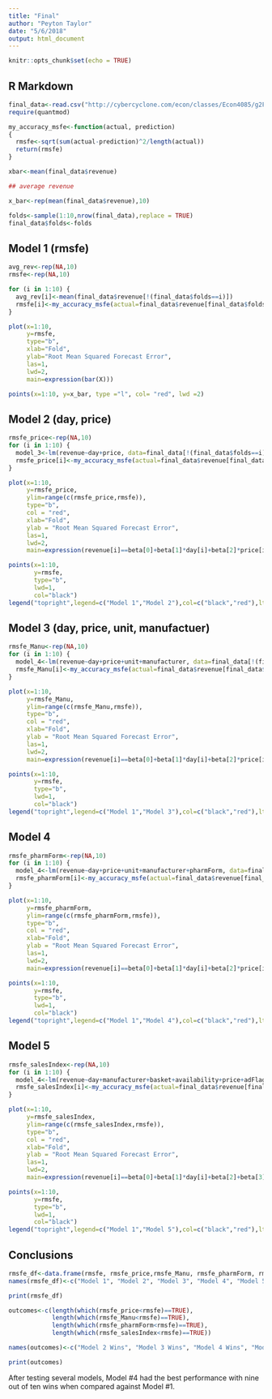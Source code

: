 ```yaml
---
title: "Final"
author: "Peyton Taylor"
date: "5/6/2018"
output: html_document
---
```


```r
knitr::opts_chunk$set(echo = TRUE)
```

## R Markdown

```r

final_data<-read.csv("http://cybercyclone.com/econ/classes/Econ4085/g2FOI_data.csv")
require(quantmod)

my_accuracy_msfe<-function(actual, prediction)
{
  rmsfe<-sqrt(sum(actual-prediction)^2/length(actual))
  return(rmsfe)
}

xbar<-mean(final_data$revenue)

## average revenue

x_bar<-rep(mean(final_data$revenue),10)

folds<-sample(1:10,nrow(final_data),replace = TRUE)
final_data$folds<-folds

```

## Model 1 (rmsfe)

```r

avg_rev<-rep(NA,10)
rmsfe<-rep(NA,10)

for (i in 1:10) {
  avg_rev[i]<-mean(final_data$revenue[!(final_data$folds==i)])
  rmsfe[i]<-my_accuracy_msfe(actual=final_data$revenue[final_data$folds==i], prediction=avg_rev[i])
}

plot(x=1:10,
     y=rmsfe,
     type="b",
     xlab="Fold",
     ylab="Root Mean Squared Forecast Error",
     las=1,
     lwd=2,
     main=expression(bar(X)))

points(x=1:10, y=x_bar, type ="l", col= "red", lwd =2)

```

## Model 2 (day, price)

```r

rmsfe_price<-rep(NA,10)
for (i in 1:10) {
  model_3<-lm(revenue~day+price, data=final_data[!(final_data$folds==i),])
  rmsfe_price[i]<-my_accuracy_msfe(actual=final_data$revenue[final_data$folds==i], prediction = predict(model_3, newdata=final_data[final_data$folds==i,]))
}

plot(x=1:10,
     y=rmsfe_price,
     ylim=range(c(rmsfe_price,rmsfe)),
     type="b",
     col = "red",
     xlab="Fold",
     ylab = "Root Mean Squared Forecast Error",
     las=1,
     lwd=2,
     main=expression(revenue[i]==beta[0]+beta[1]*day[i]+beta[2]*price[i]+epsilon[i]))

points(x=1:10,
       y=rmsfe,
       type="b",
       lwd=1,
       col="black")
legend("topright",legend=c("Model 1","Model 2"),col=c("black","red"),lty=c(1,1),lwd=c(2,2))

```

## Model 3 (day, price, unit, manufactuer)

```r

rmsfe_Manu<-rep(NA,10)
for (i in 1:10) {
  model_4<-lm(revenue~day+price+unit+manufacturer, data=final_data[!(final_data$folds==i),])
  rmsfe_Manu[i]<-my_accuracy_msfe(actual=final_data$revenue[final_data$folds==i], prediction = predict(model_4, newdata=final_data[final_data$folds==i,]))
}

plot(x=1:10,
     y=rmsfe_Manu,
     ylim=range(c(rmsfe_Manu,rmsfe)),
     type="b",
     col = "red",
     xlab="Fold",
     ylab = "Root Mean Squared Forecast Error",
     las=1,
     lwd=2,
     main=expression(revenue[i]==beta[0]+beta[1]*day[i]+beta[2]*price[i]+Psi*Manu[i]+epsilon[i]))

points(x=1:10,
       y=rmsfe,
       type="b",
       lwd=1,
       col="black")
legend("topright",legend=c("Model 1","Model 3"),col=c("black","red"),lty=c(1,1),lwd=c(2,2))
```

## Model 4

```r

rmsfe_pharmForm<-rep(NA,10)
for (i in 1:10) {
  model_4<-lm(revenue~day+price+unit+manufacturer+pharmForm, data=final_data[!(final_data$folds==i),])
  rmsfe_pharmForm[i]<-my_accuracy_msfe(actual=final_data$revenue[final_data$folds==i], prediction = predict(model_4, newdata=final_data[final_data$folds==i,]))
}

plot(x=1:10,
     y=rmsfe_pharmForm,
     ylim=range(c(rmsfe_pharmForm,rmsfe)),
     type="b",
     col = "red",
     xlab="Fold",
     ylab = "Root Mean Squared Forecast Error",
     las=1,
     lwd=2,
     main=expression(revenue[i]==beta[0]+beta[1]*day[i]+beta[2]*price[i]+ beta[3]*unit+beta[4]*pharmForm+Psi*Manu[i]+epsilon[i]))

points(x=1:10,
       y=rmsfe,
       type="b",
       lwd=1,
       col="black")
legend("topright",legend=c("Model 1","Model 4"),col=c("black","red"),lty=c(1,1),lwd=c(2,2))

```

## Model 5

```r

rmsfe_salesIndex<-rep(NA,10)
for (i in 1:10) {
  model_4<-lm(revenue~day+manufacturer+basket+availability+price+adFlag+unit+rrp+salesIndex, data=final_data[!(final_data$folds==i),])
  rmsfe_salesIndex[i]<-my_accuracy_msfe(actual=final_data$revenue[final_data$folds==i], prediction = predict(model_4, newdata=final_data[final_data$folds==i,]))
}

plot(x=1:10,
     y=rmsfe_salesIndex,
     ylim=range(c(rmsfe_salesIndex,rmsfe)),
     type="b",
     col = "red",
     xlab="Fold",
     ylab = "Root Mean Squared Forecast Error",
     las=1,
     lwd=2,
     main=expression(revenue[i]==beta[0]+beta[1]*day[i]+beta[2]+beta[3]*basket[i]+beta[4]*availability[i]+beta[5]*price[i]+beta[6]*adFlag[i]+beta[7]*unit[i]+beta[8]*rrp[i]+beta[7]*salesIndex[i]+Psi*Manu[i]+epsilon[i]))

points(x=1:10,
       y=rmsfe,
       type="b",
       lwd=1,
       col="black")
legend("topright",legend=c("Model 1","Model 5"),col=c("black","red"),lty=c(1,1),lwd=c(2,2))
```

## Conclusions

```r

rmsfe_df<-data.frame(rmsfe, rmsfe_price,rmsfe_Manu, rmsfe_pharmForm, rmsfe_salesIndex)
names(rmsfe_df)<-c("Model 1", "Model 2", "Model 3", "Model 4", "Model 5")

print(rmsfe_df)

outcomes<-c(length(which(rmsfe_price<rmsfe)==TRUE), 
            length(which(rmsfe_Manu<rmsfe)==TRUE),
            length(which(rmsfe_pharmForm<rmsfe)==TRUE), 
            length(which(rmsfe_salesIndex<rmsfe)==TRUE))

names(outcomes)<-c("Model 2 Wins", "Model 3 Wins", "Model 4 Wins", "Model 5 Wins")

print(outcomes)

```

After testing several models, Model #4 had the best performance with nine out of ten wins when compared against Model #1.